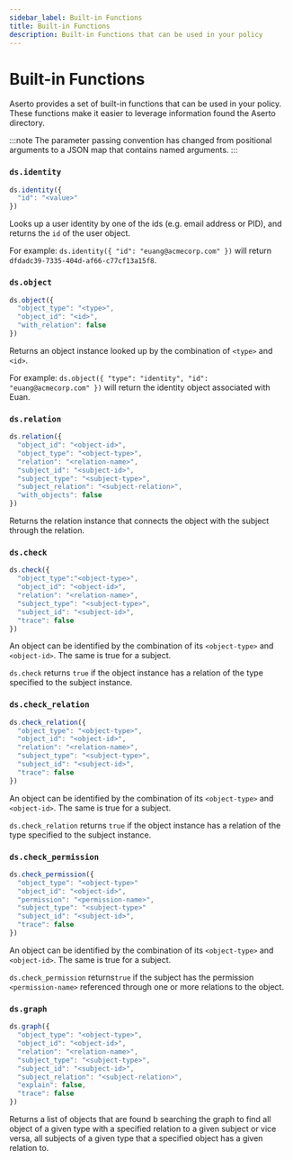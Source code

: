 ```yaml
---
sidebar_label: Built-in Functions
title: Built-in Functions
description: Built-in Functions that can be used in your policy
---
```


# Built-in Functions

Aserto provides a set of built-in functions that can be used in your policy. These functions make it easier to leverage information found the Aserto directory.

:::note
The parameter passing convention has changed from positional arguments to a JSON map that contains named arguments.
:::

### `ds.identity`
```js
ds.identity({
  "id": "<value>"
})
```
Looks up a user identity by one of the ids (e.g. email address or PID), and returns the `id` of the user object.

For example: `ds.identity({ "id": "euang@acmecorp.com" })` will return `dfdadc39-7335-404d-af66-c77cf13a15f8`.

### `ds.object`
```js
ds.object({
  "object_type": "<type>",
  "object_id": "<id>",
  "with_relation": false
})
```
Returns an object instance looked up by the combination of `<type>` and `<id>`.

For example: `ds.object({ "type": "identity", "id": "euang@acmecorp.com" })` will return the identity object associated with Euan.

### `ds.relation`

```js
ds.relation({
  "object_id": "<object-id>",
  "object_type": "<object-type>",
  "relation": "<relation-name>",
  "subject_id": "<subject-id>",
  "subject_type": "<subject-type>",
  "subject_relation": "<subject-relation>",
  "with_objects": false
})
```
Returns the relation instance that connects the object with the subject through the relation.

### `ds.check`
```js
ds.check({
  "object_type":"<object-type>",
  "object_id": "<object-id>",
  "relation": "<relation-name>",
  "subject_type": "<subject-type>",
  "subject_id": "<subject-id>",
  "trace": false
})
```
An object can be identified by the combination of its `<object-type>` and `<object-id>`. The same is true for a subject.

`ds.check` returns `true` if the object instance has a relation of the type specified to the subject instance.


### `ds.check_relation`

```js
ds.check_relation({
  "object_type": "<object-type>",
  "object_id": "<object-id>",
  "relation": "<relation-name>",
  "subject_type": "<subject-type>",
  "subject_id": "<subject-id>",
  "trace": false
})
```
An object can be identified by the combination of its `<object-type>` and `<object-id>`. The same is true for a subject.

`ds.check_relation` returns `true` if the object instance has a relation of the type specified to the subject instance. 

### `ds.check_permission`

```js
ds.check_permission({
  "object_type": "<object-type>"
  "object_id": "<object-id>",
  "permission": "<permission-name>",
  "subject_type": "<subject-type>"
  "subject_id": "<subject-id>",
  "trace": false
})
```
An object can be identified by the combination of its `<object-type>` and `<object-id>`. The same is true for a subject.

`ds.check_permission` returns`true` if the subject has the permission `<permission-name>` referenced through one or more relations to the object.

### `ds.graph`

```js
ds.graph({
  "object_type": "<object-type>",
  "object_id": "<object-id>",
  "relation": "<relation-name>",
  "subject_type": "<subject-type>",
  "subject_id": "<subject-id>",
  "subject_relation": "<subject-relation>",
  "explain": false,
  "trace": false
})
```

Returns a list of objects that are found b searching the graph to find all object of a given type with a specified relation to a given subject or vice versa, all subjects of a given type that a specified object has a given relation to.